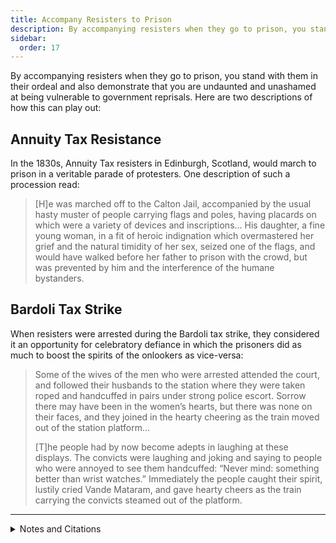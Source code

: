 ```yaml
---
title: Accompany Resisters to Prison
description: By accompanying resisters when they go to prison, you stand with them in their ordeal and also demonstrate that you are undaunted.
sidebar:
  order: 17
---
```


By accompanying resisters when they go to prison, you stand with them in their ordeal and also demonstrate that you are undaunted and unashamed at being vulnerable to government reprisals.
Here are two descriptions of how this can play out:

## <Badge text="Example" size="medium" /> Annuity Tax Resistance

In the 1830s, Annuity Tax resisters in Edinburgh, Scotland, would march to prison in a veritable parade of protesters.
One description of such a procession read:

> [H]e was marched off to the Calton Jail, accompanied by the usual hasty muster of people carrying flags and poles, having placards on which were a variety of devices and inscriptions…
> His daughter, a fine young woman, in a fit of heroic indignation which overmastered her grief and the natural timidity of her sex, seized one of the flags, and would have walked before her father to prison with the crowd, but was prevented by him and the interference of the humane bystanders.

## <Badge text="Example" size="medium" /> Bardoli Tax Strike

When resisters were arrested during the Bardoli tax strike, they considered it an opportunity for celebratory defiance in which the prisoners did as much to boost the spirits of the onlookers as vice-versa:

> Some of the wives of the men who were arrested attended the court, and followed their husbands to the station where they were taken roped and handcuffed in pairs under strong police escort.
> Sorrow there may have been in the women’s hearts, but there was none on their faces, and they joined in the hearty cheering as the train moved out of the station platform…
>
> [T]he people had by now become adepts in laughing at these displays.
> The convicts were laughing and joking and saying to people who were annoyed to see them handcuffed:
> “Never mind: something better than wrist watches.”
> Immediately the people caught their spirit, lustily cried Vande Mataram, and gave hearty cheers as the train carrying the convicts steamed out of the platform.

<hr />

<details>
<summary>Notes and Citations</summary>

* “Imprisonment of a Baptist” <i>Tate’s Edinburgh Magazine</i>, #XVIII, September 1833, p. 802.
* Desai, Mahadev <i>The Story of Bardoli</i> (1929) [pp. 211–12](https://archive.org/details/in.ernet.dli.2015.122169/page/n227/mode/2up)

</details>
